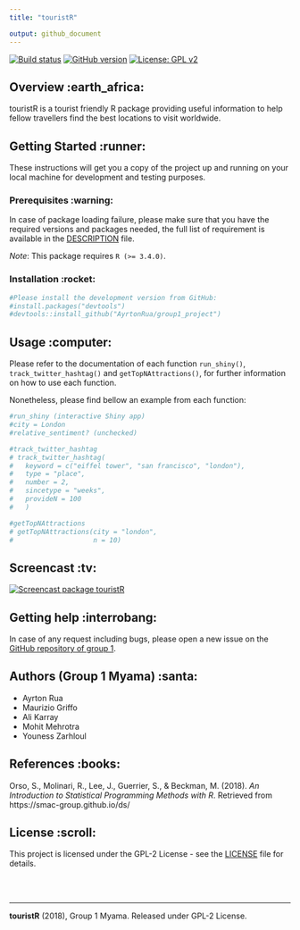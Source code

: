 ---
title: "touristR"

output: github_document
---

[![Build status](https://img.shields.io/badge/build-passing-brightgreen.svg)](https://github.com/AyrtonRua/group1_project)
[![GitHub version](https://img.shields.io/badge/Package%20version-1.0.0-orange.svg)](https://github.com/AyrtonRua/group1_project)
[![License: GPL v2](https://img.shields.io/badge/License-GPL%20v2-blue.svg)](https://www.gnu.org/licenses/old-licenses/gpl-2.0.en.html)

## Overview :earth_africa:

touristR is a tourist friendly R package providing useful information to 
help fellow travellers find the best locations to visit worldwide.


## Getting Started :runner:
These instructions will get you a copy of the project up and running on your local machine for development and testing purposes.

### Prerequisites :warning:

In case of package loading failure, please make sure that you have the 
required versions and packages needed, the full list of requirement is 
available in the [DESCRIPTION](https://github.com/AyrtonRua/group1_project/blob/master/DESCRIPTION) file.  

*Note*: This package requires `R (>= 3.4.0)`.

### Installation :rocket:

```{r, eval = FALSE}

#Please install the development version from GitHub:
#install.packages("devtools")
#devtools::install_github("AyrtonRua/group1_project")  

```

## Usage :computer:

Please refer to the documentation of each function `run_shiny()`, 
`track_twitter_hashtag()` and `getTopNAttractions()`, for further information
on how to use each function.  

Nonetheless, please find bellow an example from each function:

```{r, eval = FALSE}

#run_shiny (interactive Shiny app)
#city = London
#relative_sentiment? (unchecked)

#track_twitter_hashtag
# track_twitter_hashtag(
#   keyword = c("eiffel tower", "san francisco", "london"),
#   type = "place",
#   number = 2,
#   sincetype = "weeks",
#   provideN = 100
#   )

#getTopNAttractions
# getTopNAttractions(city = "london",
#                    n = 10)


```

## Screencast :tv:

<!-- Video Presentation of the group -->
[![Screencast package touristR](http://img.youtube.com/vi/p6urWb3U07M/maxresdefault.jpg)](http://www.youtube.com/watch_popup?v=p6urWb3U07M "Screencast package touristR")



## Getting help :interrobang:

In case of any request including bugs, please open a new issue on the 
[GitHub repository of group 1](https://github.com/AyrtonRua/group1_project).


## Authors (Group 1 Myama) :santa:


* Ayrton Rua
* Maurizio Griffo
* Ali Karray
* Mohit Mehrotra
* Youness Zarhloul 


## References :books:

Orso, S., Molinari, R., Lee, J., Guerrier, S., & Beckman, M. (2018). 
*An Introduction to Statistical Programming Methods with R*. 
Retrieved from https://smac-group.github.io/ds/


## License :scroll:

This project is licensed under the GPL-2 License - see the [LICENSE](https://github.com/AyrtonRua/group1_project/blob/master/LICENSE) file for details.


<br><br>

 - - - -

 **touristR** (2018), Group 1 Myama. Released under GPL-2 License.



